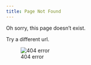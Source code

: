 ```yaml
---
title: Page Not Found
---
```


Oh sorry, this page doesn't exist.

Try a different url.

![404 error](img/dust-gif.gif)
